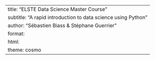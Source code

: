---
title: "ELSTE Data Science Master Course"
subtitle: "A rapid introduction to data science using Python"
author: "Sébastien Biass & Stéphane Guerrier"
format:
  html:
    theme: cosmo
---